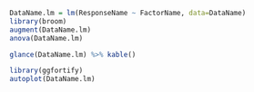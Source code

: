 
```r
DataName.lm = lm(ResponseName ~ FactorName, data=DataName)
library(broom)
augment(DataName.lm)
anova(DataName.lm)
```

```r
glance(DataName.lm) %>% kable()
```

```r
library(ggfortify)
autoplot(DataName.lm)
```
